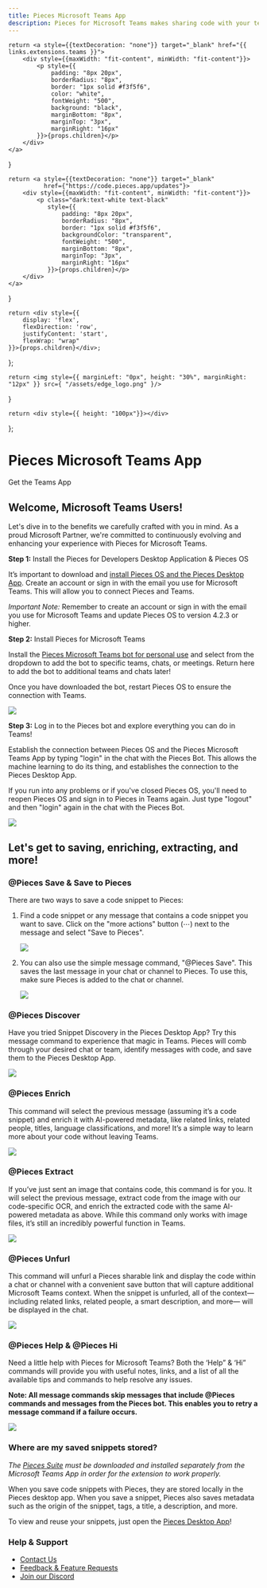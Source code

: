 ```yaml
---
title: Pieces Microsoft Teams App
description: Pieces for Microsoft Teams makes sharing code with your teammates 10x easier, and makes that code 10x more useful. By saving and enriching code directly from teams, you can capture more context, like who sent you code and the conversation surrounding it.
---
```


    return <a style={{textDecoration: "none"}} target="_blank" href="{{ links.extensions.teams }}">
        <div style={{maxWidth: "fit-content", minWidth: "fit-content"}}>
            <p style={{
                padding: "8px 20px",
                borderRadius: "8px",
                border: "1px solid #f3f5f6",
                color: "white",
                fontWeight: "500",
                background: "black",
                marginBottom: "8px",
                marginTop: "3px",
                marginRight: "16px"
            }}>{props.children}</p>
        </div>
    </a>
}

    return <a style={{textDecoration: "none"}} target="_blank"
              href={"https://code.pieces.app/updates"}>
        <div style={{maxWidth: "fit-content", minWidth: "fit-content"}}>
            <p class="dark:text-white text-black"
               style={{
                   padding: "8px 20px",
                   borderRadius: "8px",
                   border: "1px solid #f3f5f6",
                   backgroundColor: "transparent",
                   fontWeight: "500",
                   marginBottom: "8px",
                   marginTop: "3px",
                   marginRight: "16px"
               }}>{props.children}</p>
        </div>
    </a>
}

    return <div style={{
        display: 'flex',
        flexDirection: 'row',
        justifyContent: 'start',
        flexWrap: "wrap"
    }}>{props.children}</div>;
};

    return <img style={{ marginLeft: "0px", height: "30%", marginRight: "12px" }} src={ "/assets/edge_logo.png" }/>
}

    return <div style={{ height: "100px"}}></div>
};


<GridFlexRow>
    <h1>Pieces Microsoft Teams App</h1>
</GridFlexRow>

<GridFlexRow>
    <InstallButton>Get the Teams App</InstallButton>
    <ReleasePill children="Current Version: {{ versions.teams }}"></ReleasePill>
</GridFlexRow>

## Welcome, Microsoft Teams Users!

Let's dive in to the benefits we carefully crafted with you in mind. As a proud Microsoft Partner, we're committed to continuously evolving and enhancing your experience with Pieces for Microsoft Teams.

**Step 1:** Install the Pieces for Developers Desktop Application & Pieces OS

It’s important to download and [install Pieces OS and the Pieces Desktop App](https://pieces.app/). Create an account or sign in with the email you use for Microsoft Teams. This will allow you to connect Pieces and Teams.

_Important Note:_ Remember to create an account or sign in with the email you use for Microsoft Teams and update Pieces OS to version 4.2.3 or higher.

**Step 2:** Install Pieces for Microsoft Teams

Install the [Pieces Microsoft Teams bot for personal use](https://teams.microsoft.com/l/app/789f23b3-d882-45ca-b3a3-de7f850656ea?source=app-details-dialog) and select from the dropdown to add the bot to specific teams, chats, or meetings. Return here to add the bot to additional teams and chats later!

Once you have downloaded the bot, restart Pieces OS to ensure the connection with Teams.

![](https://storage.googleapis.com/pieces_multimedia/PROMOTIONAL/PIECES_FOR_DEVELOPERS/MICROSOFT_TEAMS/WINDOWS/ANY_FEATURE/16X9/PIECES_FOR_DEVELOPERS-MICROSOFT_TEAMS-ANY_FEATURE-WINDOWS-16X9-5_18_2023.GIF)

**Step 3:** Log in to the Pieces bot and explore everything you can do in Teams!

Establish the connection between Pieces OS and the Pieces Microsoft Teams App by typing "login" in the chat with the Pieces Bot. This allows the machine learning to do its thing, and establishes the connection to the Pieces Desktop App.

If you run into any problems or if you've closed Pieces OS, you'll need to reopen Pieces OS and sign in to Pieces in Teams again. Just type "logout" and then "login" again in the chat with the Pieces Bot.

![](https://storage.googleapis.com/pieces_multimedia/PROMOTIONAL/PIECES_FOR_DEVELOPERS/MICROSOFT_TEAMS/WINDOWS/PERSONAL_DOMAIN/16X9/PIECES_FOR_DEVELOPERS-MICROSOFT_TEAMS-PERSONAL_DOMAIN-WINDOWS-16X9-5_15_2023.GIF)

<Spacer></Spacer>

## Let's get to saving, enriching, extracting, and more!

### @Pieces Save & Save to Pieces

There are two ways to save a code snippet to Pieces:

1. Find a code snippet or any message that contains a code snippet you want to save. Click on the "more actions" button (⋯) next to the message and select "Save to Pieces".

    ![](https://storage.googleapis.com/pieces_multimedia/PROMOTIONAL/PIECES_FOR_DEVELOPERS/MICROSOFT_TEAMS/MACOS/RIGHT-CLICK_SAVE/16X9/PIECES_FOR_DEVELOPERS-MICROSOFT_TEAMS-RIGHT-CLICK_SAVE-MACOS-16X9-5_15_2023.GIF)

2. You can also use the simple message command, "@Pieces Save". This saves the last message in your chat or channel to Pieces. To use this, make sure Pieces is added to the chat or channel.

    ![](https://storage.googleapis.com/pieces_multimedia/PROMOTIONAL/PIECES_FOR_DEVELOPERS/MICROSOFT_TEAMS/WINDOWS/SHARE_TO_TEAMS/16X9/PIECES_FOR_DEVELOPERS-MICROSOFT_TEAMS-SHARE_TO_TEAMS-WINDOWS-16X9-5_15_2023.GIF)

<Spacer></Spacer>

### @Pieces Discover

Have you tried Snippet Discovery in the Pieces Desktop App? Try this message command to experience that magic in Teams. Pieces will comb through your desired chat or team, identify messages with code, and save them to the Pieces Desktop App.

![](https://storage.googleapis.com/pieces_multimedia/PROMOTIONAL/PIECES_FOR_DEVELOPERS/DESKTOP/WINDOWS/SNIPPET_DISCOVERY/16X9/PIECES_FOR_DEVELOPERS-DESKTOP-SNIPPET_DISCOVERY-WINDOWS-16X9-5_18_2023.GIF)

<Spacer></Spacer>

### @Pieces Enrich

This command will select the previous message (assuming it’s a code snippet) and enrich it with AI-powered metadata, like related links, related people, titles, language classifications, and more! It’s a simple way to learn more about your code without leaving Teams.

![](https://storage.googleapis.com/pieces_multimedia/PROMOTIONAL/PIECES_FOR_DEVELOPERS/DESKTOP/WINDOWS/CONTEXT_ENRICHMENT/16X9/PIECES_FOR_DEVELOPERS-DESKTOP-CONTEXT_ENRICHMENT-WINDOWS-16X9-5_16_2023.GIF)

<Spacer></Spacer>

### @Pieces Extract

If you’ve just sent an image that contains code, this command is for you. It will select the previous message, extract code from the image with our code-specific OCR, and enrich the extracted code with the same AI-powered metadata as above. While this command only works with image files, it’s still an incredibly powerful function in Teams.

![](https://storage.googleapis.com/pieces_multimedia/PROMOTIONAL/PIECES_FOR_DEVELOPERS/DESKTOP/WINDOWS/OCR/16X9/PIECES_FOR_DEVELOPERS-DESKTOP-OCR-WINDOWS-16X9-5_17_2023.GIF)

<Spacer></Spacer>

### @Pieces Unfurl

This command will unfurl a Pieces sharable link and display the code within a chat or channel with a convenient save button that will capture additional Microsoft Teams context. When the snippet is unfurled, all of the context— including related links, related people, a smart description, and more— will be displayed in the chat.

![](https://storage.googleapis.com/pieces_multimedia/PROMOTIONAL/PIECES_FOR_DEVELOPERS/MICROSOFT_TEAMS/WINDOWS/LINK_SHARING/16X9/PIECES_FOR_DEVELOPERS-MICROSOFT_TEAMS-LINK_SHARING-WINDOWS-16X9-5_15_2023.GIF)

<Spacer></Spacer>

### @Pieces Help & @Pieces Hi

Need a little help with Pieces for Microsoft Teams? Both the ‘Help” & ‘Hi” commands will provide you with useful notes, links, and a list of all the available tips and commands to help resolve any issues.

**Note: All message commands skip messages that include @Pieces commands and messages from the Pieces bot. This enables you to retry a message command if a failure occurs.**

![](https://storage.googleapis.com/pieces_multimedia/PROMOTIONAL/PIECES_FOR_DEVELOPERS/MICROSOFT_TEAMS/MACOS/ANY_FEATURE/16X9/PIECES_FOR_DEVELOPERS-MICROSOFT_TEAMS-ANY_FEATURE-MACOS-16X9-5_15_2023.GIF)

<Spacer></Spacer>

### Where are my saved snippets stored?

_The <a href="{{ links.installation.pieces_suite_manager }}">Pieces Suite</a> must be downloaded and installed separately from the Microsoft Teams App in order for the extension to work properly._

When you save code snippets with Pieces, they are stored locally in the Pieces desktop app.
When you save a snippet, Pieces also saves metadata such as the origin of the snippet, tags, a title, a description, and more.

To view and reuse your snippets, just open the [Pieces Desktop App](/installation-getting-started/what-am-i-installing)!

### Help & Support

- [Contact Us](https://code.pieces.app/contact)
- [Feedback & Feature Requests](https://getpieces.typeform.com/to/jcjbofCN)
- [Join our Discord](https://discord.com/invite/getpieces)
